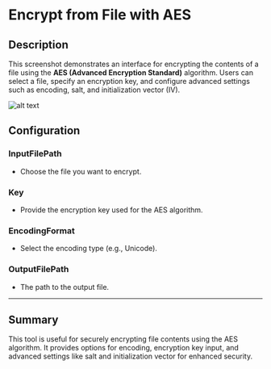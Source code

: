 # Encrypt from File with AES

## Description
This screenshot demonstrates an interface for encrypting the contents of a file using the **AES (Advanced Encryption Standard)** algorithm. Users can select a file, specify an encryption key, and configure advanced settings such as encoding, salt, and initialization vector (IV).

![alt text](../../../assets/cryptography/encrypt-from-file-with-aes.png)

## Configuration

### InputFilePath
- Choose the file you want to encrypt.

### Key
-  Provide the encryption key used for the AES algorithm.

### EncodingFormat
- Select the encoding type (e.g., Unicode).

### OutputFilePath
- The path to the output file.
---

## Summary
This tool is useful for securely encrypting file contents using the AES algorithm. It provides options for encoding, encryption key input, and advanced settings like salt and initialization vector for enhanced security.